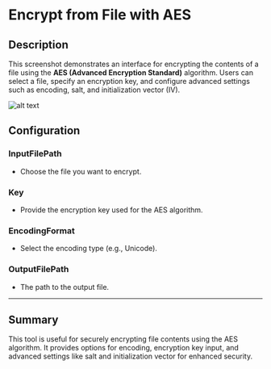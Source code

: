 # Encrypt from File with AES

## Description
This screenshot demonstrates an interface for encrypting the contents of a file using the **AES (Advanced Encryption Standard)** algorithm. Users can select a file, specify an encryption key, and configure advanced settings such as encoding, salt, and initialization vector (IV).

![alt text](../../../assets/cryptography/encrypt-from-file-with-aes.png)

## Configuration

### InputFilePath
- Choose the file you want to encrypt.

### Key
-  Provide the encryption key used for the AES algorithm.

### EncodingFormat
- Select the encoding type (e.g., Unicode).

### OutputFilePath
- The path to the output file.
---

## Summary
This tool is useful for securely encrypting file contents using the AES algorithm. It provides options for encoding, encryption key input, and advanced settings like salt and initialization vector for enhanced security.